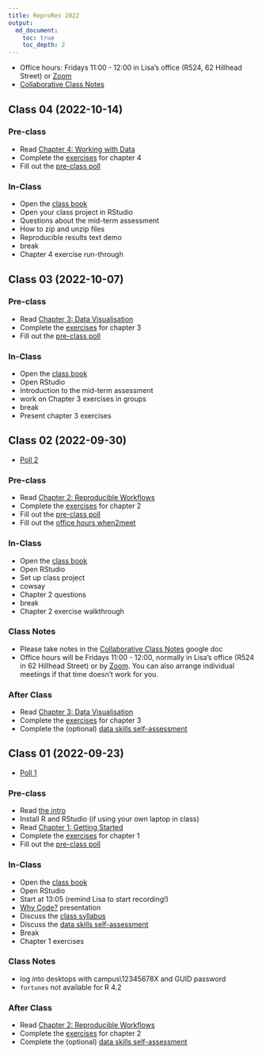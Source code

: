 ```yaml
---
title: ReproRes 2022
output: 
  md_document:
    toc: true
    toc_depth: 2
---
```


* Office hours: Fridays 11:00 - 12:00 in Lisa's office (R524, 62 Hillhead Street) or [Zoom](https://uofglasgow.zoom.us/my/debruine)
* [Collaborative Class Notes](https://docs.google.com/document/d/1ZSSg7UjnZGvuR3-gSnYdTEZWPIvuFrRTPLhjpeLtkzc/)

## Class 04 (2022-10-14)

### Pre-class

-   Read [Chapter 4: Working with Data](https://psyteachr.github.io/reprores-v3/data.html)
-   Complete the
    [exercises](https://psyteachr.github.io/reprores-v3/exercises.html)
    for chapter 4
-   Fill out the [pre-class poll](https://forms.gle/yee8TwyKn5PefPkK7)

### In-Class

-   Open the [class book](https://psyteachr.github.io/reprores-v3/)
-   Open your class project in RStudio
-   Questions about the mid-term assessment
-   How to zip and unzip files
-   Reproducible results text demo
-   break
-   Chapter 4 exercise run-through

## Class 03 (2022-10-07)

### Pre-class

-   Read [Chapter 3: Data Visualisation](https://psyteachr.github.io/reprores-v3/ggplot.html)
-   Complete the
    [exercises](https://psyteachr.github.io/reprores-v3/exercises.html)
    for chapter 3
-   Fill out the [pre-class poll](https://forms.gle/RzuYHaA9jpkStner6)

### In-Class

-   Open the [class book](https://psyteachr.github.io/reprores-v3/)
-   Open RStudio
-   Introduction to the mid-term assessment
-   work on Chapter 3 exercises in groups
-   break
-   Present chapter 3 exercises

## Class 02 (2022-09-30)

* [Poll 2](https://debruine.github.io/reprores_2022/polls/poll-02.html)

### Pre-class

-   Read [Chapter 2: Reproducible
    Workflows](https://psyteachr.github.io/reprores-v3/repro.html)
-   Complete the
    [exercises](https://psyteachr.github.io/reprores-v3/exercises.html)
    for chapter 2
-   Fill out the [pre-class poll](https://forms.gle/6ZiotbRgWPy79nhs9)
-   Fill out the [office hours when2meet](https://www.when2meet.com/?16977819-cpkIB)

### In-Class

-   Open the [class book](https://psyteachr.github.io/reprores-v3/)
-   Open RStudio
-   Set up class project
-   cowsay
-   Chapter 2 questions
-   break
-   Chapter 2 exercise walkthrough

### Class Notes

-   Please take notes in the [Collaborative Class Notes](https://docs.google.com/document/d/1ZSSg7UjnZGvuR3-gSnYdTEZWPIvuFrRTPLhjpeLtkzc/) google doc
-   Office hours will be Fridays 11:00 - 12:00, normally in Lisa's office (R524 in 62 Hillhead Street) or by [Zoom](https://uofglasgow.zoom.us/my/debruine). You can also arrange individual meetings if that time doesn't work for you.

### After Class

-   Read [Chapter 3: Data Visualisation](https://psyteachr.github.io/reprores-v3/ggplot.html)
-   Complete the
    [exercises](https://psyteachr.github.io/reprores-v3/exercises.html)
    for chapter 3
-   Complete the (optional) [data skills
    self-assessment](https://moodle.gla.ac.uk/mod/assign/view.php?id=3103593)

## Class 01 (2022-09-23)
<!--
* [Recording](): check the Teams channel for the recording passcode
-->
* [Poll 1](https://debruine.github.io/reprores_2022/polls/poll-01.html)

### Pre-class 

- Read [the intro](https://psyteachr.github.io/reprores-v3/) 
- Install R and RStudio (if using your own laptop in class)
- Read [Chapter 1: Getting Started](https://psyteachr.github.io/reprores-v3/intro.html) 
- Complete the [exercises](https://psyteachr.github.io/reprores-v3/exercises.html) for chapter 1
- Fill out the [pre-class poll](https://forms.gle/m6MuVqLpxoakyCGk7)

### In-Class

- Open the [class book](https://psyteachr.github.io/reprores-v3/)
- Open RStudio 
- Start at 13:05 (remind Lisa to start recording!)
- [Why Code?](https://debruine.github.io/why-code/) presentation
- Discuss the [class syllabus](https://moodle.gla.ac.uk/course/view.php?id=33447&section=1)
- Discuss the [data skills self-assessment](https://moodle.gla.ac.uk/mod/assign/view.php?id=3103593)
- Break
- Chapter 1 exercises

### Class Notes

- log into desktops with campus\12345678X and GUID password
- `fortunes` not available for R 4.2


### After Class

- Read [Chapter 2: Reproducible Workflows](https://psyteachr.github.io/reprores-v3/repro.html)
- Complete the [exercises](https://psyteachr.github.io/reprores-v3/exercises.html) for chapter 2
- Complete the (optional) [data skills self-assessment](https://moodle.gla.ac.uk/mod/assign/view.php?id=3103593)
